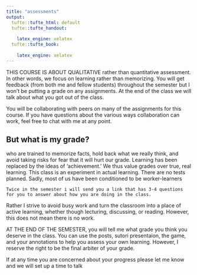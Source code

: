 ```yaml
---
title: "assessments"
output:
  tufte::tufte_html: default
  tufte::tufte_handout:
    
    latex_engine: xelatex
  tufte::tufte_book:
    
    latex_engine: xelatex
---
```





THIS COURSE IS ABOUT QUALITATIVE rather than quantitative assessment. In other words, we focus on learning rather than memorizing. You will get feedback (from both me and fellow students) throughout the semester but I won’t be putting a grade on any assignments. At the end of the class we will talk about what you got out of the class. 

You will be collaborating with peers on many of the assignments for this course. If you have questions about the various ways collaboration can work, feel free to chat with me at any point.



## But what is my grade?
who are trained to memorize facts, hold back what we really think, and avoid taking risks for fear that it will hurt our grade. Learning has been replaced by the ideas of 'achievement.' We thus value grades over true, real learning. This class is an experiment in actual learning. There are no tests planned.
Sadly, most of us have been conditioned to be worker-learners 
```marginfigure

Twice in the semester i will send you a link that has 3-4 questions for you to answer about how you are doing in the class. 
```
Rather I strive to avoid busy work and turn the classroom into a place of active learning, whether though lecturing, discussing, or reading. However, this does not mean there is no work. 

AT THE END OF THE SEMESTER, you will tell me what grade you think you deserve in the class. You can use the posts, sutori presentaion, the game, and your annotations to help you assess your own learning. However, I reserve the right to be the final arbiter of your grade. 

If at any time you are concerned about your progress please let me know and we will set up a time to talk



